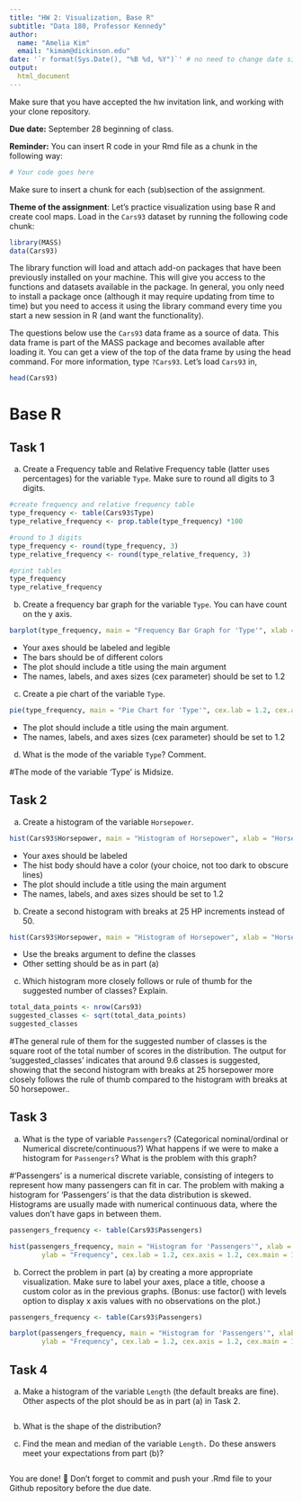 ```yaml
---
title: "HW 2: Visualization, Base R"
subtitle: "Data 180, Professor Kennedy"
author: 
  name: "Amelia Kim"
  email: "kimam@dickinson.edu"
date: '`r format(Sys.Date(), "%B %d, %Y")`' # no need to change date since this line grabs today's date
output: 
  html_document
---
```


Make sure that you have accepted the hw invitation link, and working with your clone repository.

**Due date:** September 28 beginning of class.

**Reminder:** You can insert R code in your Rmd file as a chunk in the following way:
```r
# Your code goes here
```
Make sure to insert a chunk for each (sub)section of the assignment.

**Theme of the assignment**: Let's practice visualization using base R and create cool maps. Load in the `Cars93` dataset by running the following code chunk:

```r
library(MASS)
data(Cars93)
```

The library function will load and attach add-on packages that have been previously installed on your machine. This will give you access to the functions and datasets available in the package. In general, you only need to install a package once (although it may require updating from time to time) but you need to access it using the library command every time you start a new session in R (and want the functionality). 

The questions below use the `Cars93` data frame as a source of data. This data frame is part of the MASS package and becomes available after loading it. You can get a view of the top of the data frame by using the head command. For more information, type `?Cars93`. Let's load `Cars93` in,
```r
head(Cars93)
```

# Base R
## Task 1
a) Create a Frequency table and Relative Frequency table (latter uses percentages) for the variable `Type`. Make sure to round all digits to 3 digits.
```r
#create frequency and relative frequency table
type_frequency <- table(Cars93$Type)
type_relative_frequency <- prop.table(type_frequency) *100

#round to 3 digits
type_frequency <- round(type_frequency, 3)
type_relative_frequency <- round(type_relative_frequency, 3)

#print tables
type_frequency
type_relative_frequency
```
b) Create a frequency bar graph for the variable `Type`. You can have count on the y axis.
```r
barplot(type_frequency, main = "Frequency Bar Graph for 'Type'", xlab = "Type", ylab = "Count", col = c("blue", "cyan", "green", "orange", "pink", "red"), cex.lab = 1.2, cex.axis = 1.2, cex.main = 1.2)
```

*	Your axes should be labeled and legible
*	The bars should be of different colors
*	The plot should include a title using the main argument
*	The names, labels, and axes sizes (cex parameter) should be set to 1.2

c) Create a pie chart of the variable `Type`.
```r
pie(type_frequency, main = "Pie Chart for 'Type'", cex.lab = 1.2, cex.axis = 1.2, cex.main = 1.2)
```

* The plot should include a title using the main argument.
*	The names, labels, and axes sizes (cex parameter) should be set to 1.2

d) What is the mode of the variable `Type`? Comment.

#The mode of the variable 'Type' is Midsize.

## Task 2 
a) Create a histogram of the variable `Horsepower`.
```r
hist(Cars93$Horsepower, main = "Histogram of Horsepower", xlab = "Horsepower", ylab = "Frequency", col = "lightblue", cex.lab = 1.2, cex.axis = 1.2, cex.main = 1.2)
```

*	Your axes should be labeled
*	The hist body should have a color (your choice, not too dark to obscure lines) 
*	The plot should include a title using the main argument
*	The names, labels, and axes sizes should be set to 1.2

b) Create a second histogram with breaks at 25 HP increments instead of 50.
```r
hist(Cars93$Horsepower, main = "Histogram of Horsepower", xlab = "Horsepower", ylab = "Frequency", col = "lightgreen", cex.lab = 1.2, cex.axis = 1.2, cex.main = 1.2, breaks = 25)
```

* Use the breaks argument to define the classes
* Other setting should be as in part (a)

c) Which histogram more closely follows or rule of thumb for the suggested number of classes? Explain.
```r
total_data_points <- nrow(Cars93)
suggested_classes <- sqrt(total_data_points)
suggested_classes
```
#The general rule of them for the suggested number of classes is the square root of the total number of scores in the distribution. The output for 'suggested_classes' indicates that around 9.6 classes is suggested, showing that the second histogram with breaks at 25 horsepower more closely follows the rule of thumb compared to the histogram with breaks at 50 horsepower..

## Task 3 
a) What is the type of variable `Passengers`? (Categorical nominal/ordinal or Numerical discrete/continuous?) What happens if we were to make a histogram for `Passengers`? What is the problem with this graph?

#'Passengers' is a numerical discrete variable, consisting of integers to represent how many passengers can fit in car. The problem with making a histogram for 'Passengers' is that the data distribution is skewed. Histograms are usually made with numerical continuous data, where the values don't have gaps in between them.
```r
passengers_frequency <- table(Cars93$Passengers)

hist(passengers_frequency, main = "Histogram for 'Passengers'", xlab = "Passengers",
        ylab = "Frequency", cex.lab = 1.2, cex.axis = 1.2, cex.main = 1.2, col = "lightpink")
```

b) Correct the problem in part (a) by creating a more appropriate visualization. Make sure to label your axes, place a title, choose a custom color as in the previous graphs. (Bonus: use factor() with levels option to display x axis values with no observations on the plot.)
```r
passengers_frequency <- table(Cars93$Passengers)

barplot(passengers_frequency, main = "Histogram for 'Passengers'", xlab = "Passengers",
        ylab = "Frequency", cex.lab = 1.2, cex.axis = 1.2, cex.main = 1.2, col = "orange")
```

## Task 4 
a) Make a histogram of the variable `Length` (the default breaks are fine). Other aspects of the plot should be as in part (a) in Task 2.
```r

```

b) What is the shape of the distribution?


c) Find the mean and median of the variable `Length.` Do these answers meet your expectations from part (b)?
```r

```

You are done! 🏁 Don't forget to commit and push your .Rmd file to your Github repository before the due date.


